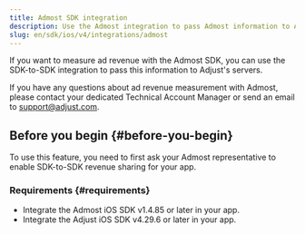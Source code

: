 ```yaml
---
title: Admost SDK integration
description: Use the Admost integration to pass Admost information to Adjust's servers.
slug: en/sdk/ios/v4/integrations/admost
---
```


If you want to measure ad revenue with the Admost SDK, you can use the SDK-to-SDK integration to pass this information to Adjust's servers.

<Callout type="note">

If you have any questions about ad revenue measurement with Admost, please contact your dedicated Technical Account Manager or send an email to support@adjust.com.

</Callout>

## Before you begin {#before-you-begin}

To use this feature, you need to first ask your Admost representative to enable SDK-to-SDK revenue sharing for your app.

### Requirements {#requirements}

-  Integrate the Admost iOS SDK v1.4.85 or later in your app.
-  Integrate the Adjust iOS SDK v4.29.6 or later in your app.
